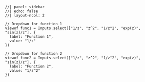 ``` ojs
//| panel: sidebar
//| echo: false
//| layout-ncol: 2

// Dropdown for function 1
viewof func1 = Inputs.select(["1/z", "z^2", "1/z^2", "exp(z)", "sin(z)/z"], {
  label: "Function 1",
  value: "1/z"
})

// Dropdown for function 2
viewof func2 = Inputs.select(["1/z", "z^2", "1/z^2", "exp(z)", "sin(z)/z"], {
  label: "Function 2",
  value: "1/z^2"
})
```
